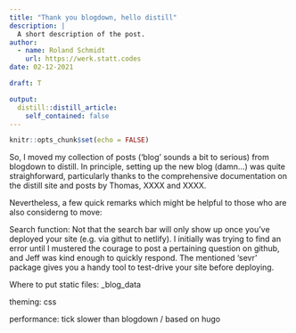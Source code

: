 ```yaml
---
title: "Thank you blogdown, hello distill"
description: |
  A short description of the post.
author:
  - name: Roland Schmidt
    url: https://werk.statt.codes
date: 02-12-2021

draft: T

output:
  distill::distill_article:
    self_contained: false
---
```



```r
knitr::opts_chunk$set(echo = FALSE)
```

So, I moved my collection of posts ('blog' sounds a bit to serious) from blogdown to distill. 
In principle, setting up the new blog (damn...) was quite straighforward, particularly thanks to the
comprehensive documentation on the distill site and posts by Thomas, XXXX and XXXX.

Nevertheless, a few quick remarks which might be helpful to those who are also considerng to move:
  
Search function:
  Not that the search bar will only show up once you've deployed your site (e.g. via githut to netlify). 
  I initially was trying to find an error until I mustered the courage to post a pertaining question on github, and
  Jeff was kind enough to quickly respond. The mentioned 'sevr' package gives you a handy tool to test-drive your
  site before deploying.
  
Where to put static files:
_blog_data

theming:
css 

performance:
tick slower than blogdown / based on hugo

  
  
  


